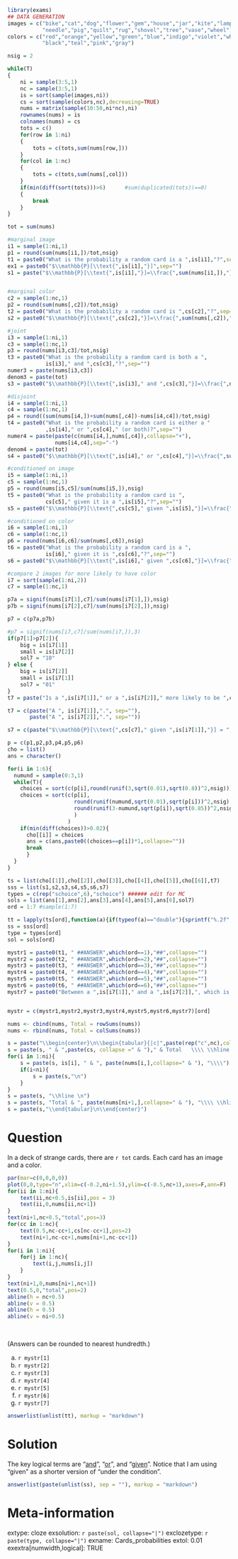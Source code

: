 ```r
library(exams)
## DATA GENERATION
images = c("bike","cat","dog","flower","gem","house","jar","kite","lamp","mop",
           "needle","pig","quilt","rug","shovel","tree","vase","wheel")
colors = c("red","orange","yellow","green","blue","indigo","violet","white",
           "black","teal","pink","gray")

nsig = 2

while(T)
{
    ni = sample(3:5,1)
    nc = sample(3:5,1)
    is = sort(sample(images,ni))
    cs = sort(sample(colors,nc),decreasing=TRUE)
    nums = matrix(sample(10:50,ni*nc),ni)
    rownames(nums) = is
    colnames(nums) = cs
    tots = c()
    for(row in 1:ni)
    {
        tots = c(tots,sum(nums[row,]))
    }
    for(col in 1:nc)
    {
        tots = c(tots,sum(nums[,col]))
    }
    if(min(diff(sort(tots)))>6)      #sum(duplicated(tots))==0)
    {
        break
    }
}

tot = sum(nums)

#marginal image
i1 = sample(1:ni,1)
p1 = round(sum(nums[i1,])/tot,nsig)
t1 = paste0("What is the probability a random card is a ",is[i1],"?",sep="")
ex1 = paste0("$\\mathbb{P}[\\text{",is[i1],"}]",sep="")
s1 = paste("$\\mathbb{P}[\\text{",is[i1],"}]=\\frac{",sum(nums[i1,]),"}{",tot,"}=",p1,"$",sep="")


#marginal color
c2 = sample(1:nc,1)
p2 = round(sum(nums[,c2])/tot,nsig)
t2 = paste0("What is the probability a random card is ",cs[c2],"?",sep="")
s2 = paste0("$\\mathbb{P}[\\text{",cs[c2],"}]=\\frac{",sum(nums[,c2]),"}{",tot,"}=",p2,"$",sep="")

#joint
i3 = sample(1:ni,1)
c3 = sample(1:nc,1)
p3 = round(nums[i3,c3]/tot,nsig)
t3 = paste0("What is the probability a random card is both a ",
            is[i3]," and ",cs[c3],"?",sep="")
numer3 = paste(nums[i3,c3])
denom3 = paste(tot)
s3 = paste0("$\\mathbb{P}[\\text{",is[i3]," and ",cs[c3],"}]=\\frac{",nums[i3,c3],"}{",tot,"}=",p3,"$",sep="")

#disjoint
i4 = sample(1:ni,1)
c4 = sample(1:nc,1)
p4 = round((sum(nums[i4,])+sum(nums[,c4])-nums[i4,c4])/tot,nsig)
t4 = paste0("What is the probability a random card is either a "
            ,is[i4]," or ",cs[c4]," (or both)?",sep="")
numer4 = paste(paste(c(nums[i4,],nums[,c4]),collapse="+"),
               nums[i4,c4],sep="-")
denom4 = paste(tot)
s4 = paste0("$\\mathbb{P}[\\text{",is[i4]," or ",cs[c4],"}]=\\frac{",sum(nums[i4,]),"+",sum(nums[,c4]),"-",nums[i4,c4],"}{",tot,"}=",p4,"$",sep="")

#conditioned on image
i5 = sample(1:ni,1)
c5 = sample(1:nc,1)
p5 = round(nums[i5,c5]/sum(nums[i5,]),nsig)
t5 = paste0("What is the probability a random card is ",
            cs[c5]," given it is a ",is[i5],"?",sep="")
s5 = paste0("$\\mathbb{P}[\\text{",cs[c5]," given ",is[i5],"}]=\\frac{",nums[i5,c5],"}{",sum(nums[i5,]),"}=",p5,"$",sep="")

#conditioned on color
i6 = sample(1:ni,1)
c6 = sample(1:nc,1)
p6 = round(nums[i6,c6]/sum(nums[,c6]),nsig)
t6 = paste0("What is the probability a random card is a ",
            is[i6]," given it is ",cs[c6],"?",sep="")
s6 = paste0("$\\mathbb{P}[\\text{",is[i6]," given ",cs[c6],"}]=\\frac{",nums[i6,c6],"}{",sum(nums[,c6]),"}=",p6,"$",sep="")

#compare 2 images for more likely to have color
i7 = sort(sample(1:ni,2))
c7 = sample(1:nc,1)

p7a = signif(nums[i7[1],c7]/sum(nums[i7[1],]),nsig)
p7b = signif(nums[i7[2],c7]/sum(nums[i7[2],]),nsig)

p7 = c(p7a,p7b)

#p7 = signif(nums[i7,c7]/sum(nums[i7,]),3)
if(p7[1]>p7[2]){
    big = is[i7[1]]
    small = is[i7[2]]
    sol7 = "10"
} else {
    big = is[i7[2]]
    small = is[i7[1]]
    sol7 = "01"
}
t7 = paste("Is a ",is[i7[1]]," or a ",is[i7[2]]," more likely to be ",cs[c7],"?",sep="")

t7 = c(paste("A ", is[i7[1]],".", sep=""),
       paste("A ", is[i7[2]],".", sep=""))

s7 = c(paste("$\\mathbb{P}[\\text{",cs[c7]," given ",is[i7[1]],"}] = ",p7[1],"$ and $\\mathbb{P}[\\text{",cs[c7]," given  ",is[i7[2]],"}] = ",p7[2],"$, so a ",big," is more likely to be ",cs[c7]," than a ",small," is.",sep=""),".")

p = c(p1,p2,p3,p4,p5,p6)
cho = list()
ans = character()

for(i in 1:6){
  numund = sample(0:3,1)
  while(T){
    choices = sort(c(p[i],round(runif(3,sqrt(0.01),sqrt(0.8))^2,nsig)))
    choices = sort(c(p[i],
                     round(runif(numund,sqrt(0.01),sqrt(p[i]))^2,nsig),
                     round(runif(3-numund,sqrt(p[i]),sqrt(0.85))^2,nsig)
                     )
                   )
    if(min(diff(choices))>0.02){
      cho[[i]] = choices
      ans = c(ans,paste0((choices==p[i])*1,collapse=""))
      break
      }
  }
}

ts = list(cho[[1]],cho[[2]],cho[[3]],cho[[4]],cho[[5]],cho[[6]],t7)
sss = list(s1,s2,s3,s4,s5,s6,s7)
types = c(rep("schoice",6),"schoice") ###### edit for MC
sols = list(ans[1],ans[2],ans[3],ans[4],ans[5],ans[6],sol7)
ord = 1:7 #sample(1:7)

tt = lapply(ts[ord],function(a){if(typeof(a)=="double"){sprintf("%.2f",a)}else{a}})
ss = sss[ord]
type = types[ord]
sol = sols[ord]

mystr1 = paste0(t1, " ##ANSWER",which(ord==1),"##",collapse="")
mystr2 = paste0(t2, " ##ANSWER",which(ord==2),"##",collapse="")
mystr3 = paste0(t3, " ##ANSWER",which(ord==3),"##",collapse="")
mystr4 = paste0(t4, " ##ANSWER",which(ord==4),"##",collapse="")
mystr5 = paste0(t5, " ##ANSWER",which(ord==5),"##",collapse="")
mystr6 = paste0(t6, " ##ANSWER",which(ord==6),"##",collapse="")
mystr7 = paste0("Between a ",is[i7[1]]," and a ",is[i7[2]],", which is more likely to be a ",cs[c7],"? ##ANSWER",which(ord==7),"##",collapse="")


mystr = c(mystr1,mystr2,mystr3,mystr4,mystr5,mystr6,mystr7)[ord]

nums <- cbind(nums, Total = rowSums(nums))
nums <- rbind(nums, Total = colSums(nums))

s = paste("\\begin{center}\n\\begin{tabular}{|c|",paste(rep("c",nc),collapse=" "),"|c|} \\hline \n")
s = paste(s, " & ",paste(cs, collapse =" & ")," & Total   \\\\ \\hline \n")
for(i in 1:ni){
    s = paste(s, is[i], " & ", paste(nums[i,],collapse=" & "), "\\\\")
    if(i<ni){
        s = paste(s,"\n")
    }
}
s = paste(s, "\\hline \n")
s = paste(s, "Total & ", paste(nums[ni+1,],collapse=" & "), "\\\\ \\hline \n")
s = paste(s,"\\end{tabular}\n\\end{center}")


```

Question
========

In a deck of strange cards, there are `r tot` cards. Each card has an image and a color.

```r
par(mar=c(0,0,0,0))
plot(0,0,type="n",xlim=c(-0.2,ni+1.5),ylim=c(-0.5,nc+1),axes=F,ann=F)
for(ii in 1:ni){
    text(ii,nc+0.5,is[ii],pos = 3)
    text(ii,0,nums[ii,nc+1])
}
text(ni+1,nc+0.5,"total",pos=3)
for(cc in 1:nc){
    text(0.5,nc-cc+1,cs[nc-cc+1],pos=2)
    text(ni+1,nc-cc+1,nums[ni+1,nc-cc+1])
}
for(i in 1:ni){
    for(j in 1:nc){
        text(i,j,nums[i,j])
    }
}
text(ni+1,0,nums[ni+1,nc+1])
text(0.5,0,"total",pos=2)
abline(h = nc+0.5)
abline(v = 0.5)
abline(h = 0.5)
abline(v = ni+0.5)
```
\

(Answers can be rounded to nearest hundredth.)

a. `r mystr[1]`
b. `r mystr[2]`
c. `r mystr[3]`
d. `r mystr[4]`
e. `r mystr[5]`
f. `r mystr[6]`
g. `r mystr[7]`

```r
answerlist(unlist(tt), markup = "markdown")
```


Solution
========

<!-- [video](https://vimeo.com/531915456){target="_blank"} -->

The key logical terms are "[and](https://en.wikipedia.org/wiki/Logical_conjunction){target="blank"}", "[or](https://en.wikipedia.org/wiki/Logical_disjunction){target="blank"}", and "[given](https://en.wikipedia.org/wiki/Conditional_probability){target="blank"}". Notice that I am using "given" as a shorter version of "under the condition". 


```r
answerlist(paste(unlist(ss), sep = ""), markup = "markdown")
```

Meta-information
============
extype: cloze
exsolution: `r paste(sol, collapse="|")`
exclozetype: `r paste(type, collapse="|")`
exname: Cards_probabilities
extol: 0.01
exextra[numwidth,logical]: TRUE
